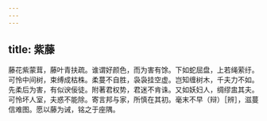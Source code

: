 ```yaml
---
---
---
```

title: 紫藤
---



藤花紫蒙茸，藤叶青扶疏。谁谓好颜色，而为害有馀。下如蛇屈盘，上若绳萦纡。可怜中间树，束缚成枯株。柔蔓不自胜，袅袅挂空虚。岂知缠树木，千夫力不如。先柔后为害，有似谀佞徒。附著君权势，君迷不肯诛。又如妖妇人，绸缪盅其夫。可怜坏人室，夫惑不能除。寄言邦与家，所慎在其初。毫末不早（辩）［辨］，滋蔓信难图。愿以藤为诫，铭之于座隅。